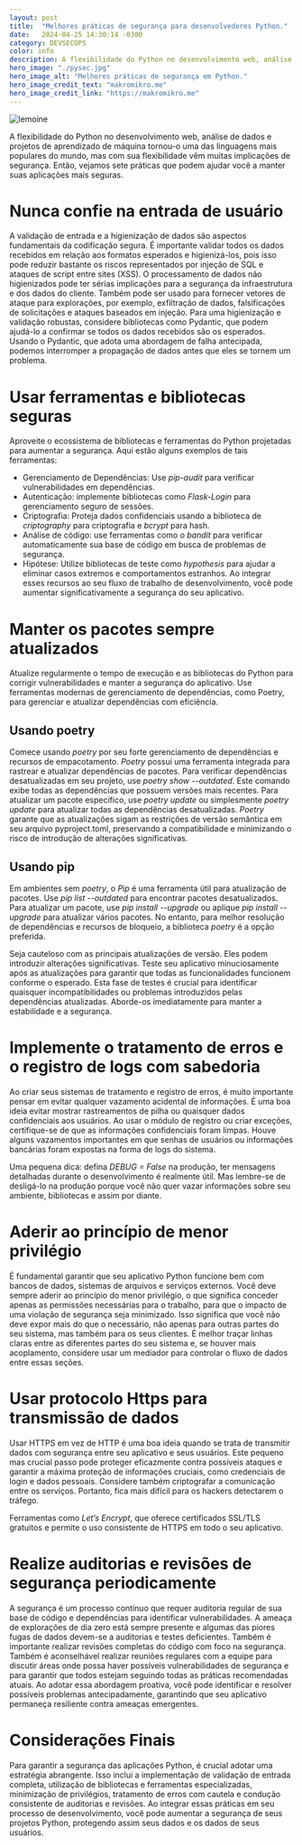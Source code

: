 ```yaml
---
layout: post
title:  "Melhores práticas de segurança para desenvolvedores Python."
date:   2024-04-25 14:30:14 -0300
category: DEVSECOPS
color: info
description: A flexibilidade do Python no desenvolvimento web, análise de dados e projetos de aprendizado de máquina e suas implicações de segurança.
hero_image: "./pysec.jpg"
hero_image_alt: "Melhores práticas de segurança em Python."
hero_image_credit_text: "makromikro.me"
hero_image_credit_link: "https://makromikro.me"
---
```

![lemoine](./pysec.jpg)

A flexibilidade do Python no desenvolvimento web, análise de dados e projetos de aprendizado de máquina tornou-o uma das linguagens mais populares do mundo, mas com sua flexibilidade vêm muitas implicações de segurança. Então, vejamos sete práticas que podem ajudar você a manter suas aplicações mais seguras.

# Nunca confie na entrada de usuário
A validação de entrada e a higienização de dados são aspectos fundamentais da codificação segura. É importante validar todos os dados recebidos em relação aos formatos esperados e higienizá-los, pois isso pode reduzir bastante os riscos representados por injeção de SQL e ataques de script entre sites (XSS). O processamento de dados não higienizados pode ter sérias implicações para a segurança da infraestrutura e dos dados do cliente. Também pode ser usado para fornecer vetores de ataque para explorações, por exemplo, exfiltração de dados, falsificações de solicitações e ataques baseados em injeção. Para uma higienização e validação robustas, considere bibliotecas como Pydantic, que podem ajudá-lo a confirmar se todos os dados recebidos são os esperados. Usando o Pydantic, que adota uma abordagem de falha antecipada, podemos interromper a propagação de dados antes que eles se tornem um problema.

# Usar ferramentas e bibliotecas seguras
Aproveite o ecossistema de bibliotecas e ferramentas do Python projetadas para aumentar a segurança. Aqui estão alguns exemplos de tais ferramentas:
- Gerenciamento de Dependências: Use *pip-audit* para verificar vulnerabilidades em dependências.
- Autenticação: implemente bibliotecas como *Flask-Login* para gerenciamento seguro de sessões.
- Criptografia: Proteja dados confidenciais usando a biblioteca de *criptography* para criptografia e *bcrypt* para hash.
- Análise de código: use ferramentas como o *bandit* para verificar automaticamente sua base de código em busca de problemas de segurança.
- Hipótese: Utilize bibliotecas de teste como *hypothesis* para ajudar a eliminar casos extremos e comportamentos estranhos. Ao integrar esses recursos ao seu fluxo de trabalho de desenvolvimento, você pode aumentar significativamente a segurança do seu aplicativo.

# Manter os pacotes sempre atualizados
Atualize regularmente o tempo de execução e as bibliotecas do Python para corrigir vulnerabilidades e manter a segurança do aplicativo. Use ferramentas modernas de gerenciamento de dependências, como Poetry, para gerenciar e atualizar dependências com eficiência.
## Usando poetry
Comece usando *poetry* por seu forte gerenciamento de dependências e recursos de empacotamento. *Poetry* possui uma ferramenta integrada para rastrear e atualizar dependências de pacotes. Para verificar dependências desatualizadas em seu projeto, use *poetry show --outdated*. Este comando exibe todas as dependências que possuem versões mais recentes. Para atualizar um pacote específico, use *poetry update <nome do pacote>* ou simplesmente *poetry update* para atualizar todas as dependências desatualizadas. *Poetry* garante que as atualizações sigam as restrições de versão semântica em seu arquivo pyproject.toml, preservando a compatibilidade e minimizando o risco de introdução de alterações significativas.
## Usando pip
Em ambientes sem *poetry*, o *Pip* é uma ferramenta útil para atualização de pacotes. Use *pip list --outdated* para encontrar pacotes desatualizados. Para atualizar um pacote, use *pip install --upgrade <package-name>* ou aplique *pip install --upgrade* para atualizar vários pacotes. No entanto, para melhor resolução de dependências e recursos de bloqueio, a biblioteca *poetry* é a opção preferida.

Seja cauteloso com as principais atualizações de versão. Eles podem introduzir alterações significativas. Teste seu aplicativo minuciosamente após as atualizações para garantir que todas as funcionalidades funcionem conforme o esperado. Esta fase de testes é crucial para identificar quaisquer incompatibilidades ou problemas introduzidos pelas dependências atualizadas. Aborde-os imediatamente para manter a estabilidade e a segurança.

# Implemente o tratamento de erros e o registro de logs com sabedoria
Ao criar seus sistemas de tratamento e registro de erros, é muito importante pensar em evitar qualquer vazamento acidental de informações. É uma boa ideia evitar mostrar rastreamentos de pilha ou quaisquer dados confidenciais aos usuários. Ao usar o módulo de registro ou criar exceções, certifique-se de que as informações confidenciais foram limpas. Houve alguns vazamentos importantes em que senhas de usuários ou informações bancárias foram expostas na forma de logs do sistema.

Uma pequena dica: defina *DEBUG = False* na produção, ter mensagens detalhadas durante o desenvolvimento é realmente útil. Mas lembre-se de desligá-lo na produção porque você não quer vazar informações sobre seu ambiente, bibliotecas e assim por diante.

# Aderir ao princípio de menor privilégio
É fundamental garantir que seu aplicativo Python funcione bem com bancos de dados, sistemas de arquivos e serviços externos. Você deve sempre aderir ao princípio do menor privilégio, o que significa conceder apenas as permissões necessárias para o trabalho, para que o impacto de uma violação de segurança seja minimizado. Isso significa que você não deve expor mais do que o necessário, não apenas para outras partes do seu sistema, mas também para os seus clientes. É melhor traçar linhas claras entre as diferentes partes do seu sistema e, se houver mais acoplamento, considere usar um mediador para controlar o fluxo de dados entre essas seções.

# Usar protocolo Https para transmissão de dados
Usar HTTPS em vez de HTTP é uma boa ideia quando se trata de transmitir dados com segurança entre seu aplicativo e seus usuários. Este pequeno mas crucial passo pode proteger eficazmente contra possíveis ataques e garantir a máxima proteção de informações cruciais, como credenciais de login e dados pessoais. Considere também criptografar a comunicação entre os serviços. Portanto, fica mais difícil para os hackers detectarem o tráfego.

Ferramentas como *Let’s Encrypt*, que oferece certificados SSL/TLS gratuitos e permite o uso consistente de HTTPS em todo o seu aplicativo.
# Realize auditorias e revisões de segurança periodicamente
A segurança é um processo contínuo que requer auditoria regular de sua base de código e dependências para identificar vulnerabilidades. A ameaça de explorações de dia zero está sempre presente e algumas das piores fugas de dados devem-se a auditorias e testes deficientes. Também é importante realizar revisões completas do código com foco na segurança. Também é aconselhável realizar reuniões regulares com a equipe para discutir áreas onde possa haver possíveis vulnerabilidades de segurança e para garantir que todos estejam seguindo todas as práticas recomendadas atuais. Ao adotar essa abordagem proativa, você pode identificar e resolver possíveis problemas antecipadamente, garantindo que seu aplicativo permaneça resiliente contra ameaças emergentes.

# Considerações Finais
Para garantir a segurança das aplicações Python, é crucial adotar uma estratégia abrangente. Isso inclui a implementação de validação de entrada completa, utilização de bibliotecas e ferramentas especializadas, minimização de privilégios, tratamento de erros com cautela e condução consistente de auditorias e revisões. Ao integrar essas práticas em seu processo de desenvolvimento, você pode aumentar a segurança de seus projetos Python, protegendo assim seus dados e os dados de seus usuários.